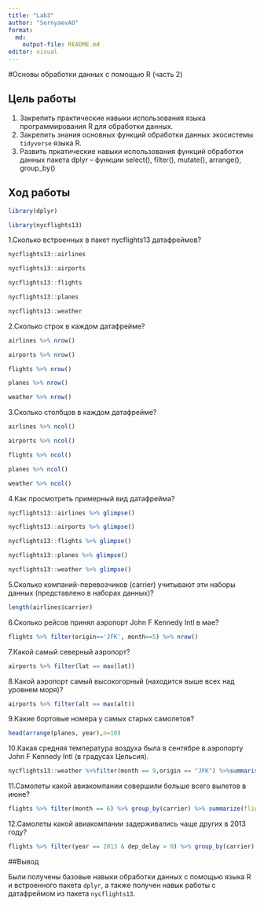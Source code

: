 ---
title: "Lab3"
author: "SernyaevAO"
format:
  md:
    output-file: README.md
editor: visual
---

#Основы обработки данных с помощью R (часть 2)

## Цель работы

1.  Закрепить практические навыки использования языка программирования R для обработки данных.
2.  Закрепить знания основных функций обработки данных экосистемы `tidyverse` языка R.
3.  Развить пркатические навыки использования функций обработки данных пакета dplyr -- функции select(), filter(), mutate(), arrange(), group_by()

## Ход работы

```{r}
library(dplyr)
```

```{r}
library(nycflights13)
```
1.Сколько встроенных в пакет nycflights13 датафреймов?

```{r}         
nycflights13::airlines
```

```{r}
nycflights13::airports
```

```{r}
nycflights13::flights
```

```{r}
nycflights13::planes
```

```{r}
nycflights13::weather
```

2.Сколько строк в каждом датафрейме?

```{r}         
airlines %>% nrow()
```

```{r}
airports %>% nrow()
```

```{r}
flights %>% nrow()
```

```{r}
planes %>% nrow()
```

```{r}
weather %>% nrow()
```

3.Сколько столбцов в каждом датафрейме?

```{r}        
airlines %>% ncol()
```

```{r}
airports %>% ncol()
```

```{r}
flights %>% ncol()
```

```{r}
planes %>% ncol()
```

```{r}
weather %>% ncol()
```

4.Как просмотреть примерный вид датафрейма?

```{r}         
nycflights13::airlines %>% glimpse()
```

```{r}
nycflights13::airports %>% glimpse()
```

```{r}
nycflights13::flights %>% glimpse()
```

```{r}
nycflights13::planes %>% glimpse()
```

```{r}
nycflights13::weather %>% glimpse()
```

5.Сколько компаний-перевозчиков (carrier) учитывают эти наборы данных (представлено в наборах данных)?

```{r}         
length(airlines$carrier)
```

6.Сколько рейсов принял аэропорт John F Kennedy Intl в мае?

```{r}         
flights %>% filter(origin=='JFK', month==5) %>% nrow()
```

7.Какой самый северный аэропорт?

```{r}         
airports %>% filter(lat == max(lat))
```

8.Какой аэропорт самый высокогорный (находится выше всех над уровнем моря)?

```{r}         
airports %>% filter(alt == max(alt))
```

9.Какие бортовые номера у самых старых самолетов?

```{r}        
head(arrange(planes, year),n=10)
```

10.Какая средняя температура воздуха была в сентябре в аэропорту John F Kennedy Intl (в градусах Цельсия).

```{r}         
nycflights13::weather %>%filter(month == 9,origin == "JFK") %>%summarise("temp" = ((temp = mean(temp,0))-32)*5/9)
```

11.Самолеты какой авиакомпании совершили больше всего вылетов в июне?

```{r}        
flights %>% filter(month == 6) %>% group_by(carrier) %>% summarize(flights_count = n()) %>% arrange(desc(flights_count)) %>% head(1)
```

12.Самолеты какой авиакомпании задерживались чаще других в 2013 году?

```{r}        
flights %>% filter(year == 2013 & dep_delay > 0) %>% group_by(carrier) %>% summarise(delays_count = n()) %>% arrange(desc(delays_count)) %>% head(1)
```

##Вывод

Были получены базовые навыки обработки данных с помощью языка R и встроенного пакета `dplyr`, а также получен навык работы с датафреймом из пакета `nycflights13`.
